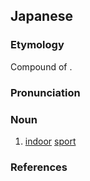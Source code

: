 ==Japanese==
{{ja-kanjitab|しつ|ない|きょう|ぎ|yomi=o}}

===Etymology===
Compound of {{compound|室内|tr1=shitsunai|t1=inside a room, indoor|競技|tr2=kyōgi|t2=competition, match, contest|lang=ja|sort=しつないきょうぎ}}.

===Pronunciation===
{{ja-pron|yomi=o|しつないきょうぎ|acc=5|acc_ref=DJR}}

===Noun===
{{ja-noun|しつないきょうぎ|hhira=しつないきやうぎ}}

# [[indoor]] [[sport]]

===References===
<references/>
